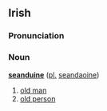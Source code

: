 ==Irish==
===Pronunciation===
{{IPA|[ˈʃanˌdin&#690;ə]}}
===Noun===
'''[[sean]][[duine]]''' ([[plural|pl.]] [[seandaoine]])
#[[old man]]
#[[old person]]